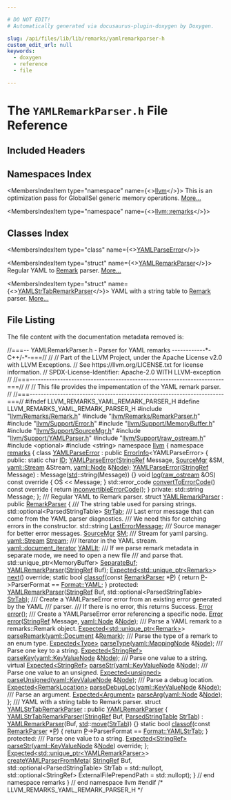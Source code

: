 ```yaml
---

# DO NOT EDIT!
# Automatically generated via docusaurus-plugin-doxygen by Doxygen.

slug: /api/files/lib/lib/remarks/yamlremarkparser-h
custom_edit_url: null
keywords:
  - doxygen
  - reference
  - file

---
```





# The `YAMLRemarkParser.h` File Reference

<DoxygenPage pluginConfig={pluginConfig}>



## Included Headers

<IncludesList>
<IncludesListItem
  filePath="llvm/Remarks/Remark.h"
  permalink="/docs/api/files/include/include/llvm/include/llvm/remarks/remark-h"
  isLocal="true" />
<IncludesListItem
  filePath="llvm/Remarks/RemarkParser.h"
  permalink="/docs/api/files/include/include/llvm/include/llvm/remarks/remarkparser-h"
  isLocal="true" />
<IncludesListItem
  filePath="llvm/Support/Error.h"
  permalink="/docs/api/files/include/include/llvm/include/llvm/support/error-h"
  isLocal="true" />
<IncludesListItem
  filePath="llvm/Support/MemoryBuffer.h"
  permalink="/docs/api/files/include/include/llvm/include/llvm/support/memorybuffer-h"
  isLocal="true" />
<IncludesListItem
  filePath="llvm/Support/SourceMgr.h"
  permalink="/docs/api/files/include/include/llvm/include/llvm/support/sourcemgr-h"
  isLocal="true" />
<IncludesListItem
  filePath="llvm/Support/YAMLParser.h"
  permalink="/docs/api/files/include/include/llvm/include/llvm/support/yamlparser-h"
  isLocal="true" />
<IncludesListItem
  filePath="llvm/Support/raw_ostream.h"
  permalink="/docs/api/files/include/include/llvm/include/llvm/support/raw-ostream-h"
  isLocal="true" />
<IncludesListItem
  filePath="optional"
  permalink=""
  isLocal="false" />
<IncludesListItem
  filePath="string"
  permalink=""
  isLocal="false" />
</IncludesList>

## Namespaces Index

<MembersIndex>

<MembersIndexItem
  type="namespace"
  name={<><a href="/docs/api/namespaces/llvm">llvm</a></>}>
This is an optimization pass for GlobalISel generic memory operations. <a href="/docs/api/namespaces/llvm/#details">More...</a>
</MembersIndexItem>

<MembersIndexItem
  type="namespace"
  name={<><a href="/docs/api/namespaces/llvm/remarks">llvm::remarks</a></>}>
</MembersIndexItem>

</MembersIndex>

## Classes Index

<MembersIndex>

<MembersIndexItem
  type="class"
  name={<><a href="/docs/api/classes/llvm/remarks/yamlparseerror">YAMLParseError</a></>}>
</MembersIndexItem>

<MembersIndexItem
  type="struct"
  name={<><a href="/docs/api/structs/llvm/remarks/yamlremarkparser">YAMLRemarkParser</a></>}>
Regular YAML to <a href="/docs/api/structs/llvm/remarks/remark">Remark</a> parser. <a href="/docs/api/structs/llvm/remarks/yamlremarkparser/#details">More...</a>
</MembersIndexItem>

<MembersIndexItem
  type="struct"
  name={<><a href="/docs/api/structs/llvm/remarks/yamlstrtabremarkparser">YAMLStrTabRemarkParser</a></>}>
YAML with a string table to <a href="/docs/api/structs/llvm/remarks/remark">Remark</a> parser. <a href="/docs/api/structs/llvm/remarks/yamlstrtabremarkparser/#details">More...</a>
</MembersIndexItem>

</MembersIndex>


## File Listing

The file content with the documentation metadata removed is:

<ProgramListing>

<Link id="l00001" /><CodeLine lineNumber="1"><Highlight kind="comment">//===-- YAMLRemarkParser.h - Parser for YAML remarks ------------&#42;- C++/-&#42;-===//</Highlight><Highlight kind="normal"></Highlight></CodeLine>
<Link id="l00002" /><CodeLine lineNumber="2"><Highlight kind="normal"></Highlight><Highlight kind="comment">//</Highlight><Highlight kind="normal"></Highlight></CodeLine>
<Link id="l00003" /><CodeLine lineNumber="3"><Highlight kind="normal"></Highlight><Highlight kind="comment">// Part of the LLVM Project, under the Apache License v2.0 with LLVM Exceptions.</Highlight><Highlight kind="normal"></Highlight></CodeLine>
<Link id="l00004" /><CodeLine lineNumber="4"><Highlight kind="normal"></Highlight><Highlight kind="comment">// See https://llvm.org/LICENSE.txt for license information.</Highlight><Highlight kind="normal"></Highlight></CodeLine>
<Link id="l00005" /><CodeLine lineNumber="5"><Highlight kind="normal"></Highlight><Highlight kind="comment">// SPDX-License-Identifier: Apache-2.0 WITH LLVM-exception</Highlight><Highlight kind="normal"></Highlight></CodeLine>
<Link id="l00006" /><CodeLine lineNumber="6"><Highlight kind="normal"></Highlight><Highlight kind="comment">//</Highlight><Highlight kind="normal"></Highlight></CodeLine>
<Link id="l00007" /><CodeLine lineNumber="7"><Highlight kind="normal"></Highlight><Highlight kind="comment">//===----------------------------------------------------------------------===//</Highlight><Highlight kind="normal"></Highlight></CodeLine>
<Link id="l00008" /><CodeLine lineNumber="8"><Highlight kind="normal"></Highlight><Highlight kind="comment">//</Highlight><Highlight kind="normal"></Highlight></CodeLine>
<Link id="l00009" /><CodeLine lineNumber="9"><Highlight kind="normal"></Highlight><Highlight kind="comment">// This file provides the impementation of the YAML remark parser.</Highlight><Highlight kind="normal"></Highlight></CodeLine>
<Link id="l00010" /><CodeLine lineNumber="10"><Highlight kind="normal"></Highlight><Highlight kind="comment">//</Highlight><Highlight kind="normal"></Highlight></CodeLine>
<Link id="l00011" /><CodeLine lineNumber="11"><Highlight kind="normal"></Highlight><Highlight kind="comment">//===----------------------------------------------------------------------===//</Highlight><Highlight kind="normal"></Highlight></CodeLine>
<Link id="l00012" /><CodeLine lineNumber="12"><Highlight kind="normal"></Highlight></CodeLine>
<Link id="l00013" /><CodeLine lineNumber="13"><Highlight kind="normal"></Highlight><Highlight kind="preprocessor">#ifndef LLVM&#95;REMARKS&#95;YAML&#95;REMARK&#95;PARSER&#95;H</Highlight><Highlight kind="normal"></Highlight></CodeLine>
<Link id="l00014" /><CodeLine lineNumber="14"><Highlight kind="normal"></Highlight><Highlight kind="preprocessor">#define LLVM&#95;REMARKS&#95;YAML&#95;REMARK&#95;PARSER&#95;H</Highlight><Highlight kind="normal"></Highlight></CodeLine>
<Link id="l00015" /><CodeLine lineNumber="15"><Highlight kind="normal"></Highlight></CodeLine>
<Link id="l00016" /><CodeLine lineNumber="16"><Highlight kind="normal"></Highlight><Highlight kind="preprocessor">#include &quot;<a href="/docs/api/files/include/include/llvm/include/llvm/remarks/remark-h">llvm/Remarks/Remark.h</a>&quot;</Highlight><Highlight kind="normal"></Highlight></CodeLine>
<Link id="l00017" /><CodeLine lineNumber="17"><Highlight kind="normal"></Highlight><Highlight kind="preprocessor">#include &quot;<a href="/docs/api/files/include/include/llvm/include/llvm/remarks/remarkparser-h">llvm/Remarks/RemarkParser.h</a>&quot;</Highlight><Highlight kind="normal"></Highlight></CodeLine>
<Link id="l00018" /><CodeLine lineNumber="18"><Highlight kind="normal"></Highlight><Highlight kind="preprocessor">#include &quot;<a href="/docs/api/files/include/include/llvm/include/llvm/support/error-h">llvm/Support/Error.h</a>&quot;</Highlight><Highlight kind="normal"></Highlight></CodeLine>
<Link id="l00019" /><CodeLine lineNumber="19"><Highlight kind="normal"></Highlight><Highlight kind="preprocessor">#include &quot;<a href="/docs/api/files/include/include/llvm/include/llvm/support/memorybuffer-h">llvm/Support/MemoryBuffer.h</a>&quot;</Highlight><Highlight kind="normal"></Highlight></CodeLine>
<Link id="l00020" /><CodeLine lineNumber="20"><Highlight kind="normal"></Highlight><Highlight kind="preprocessor">#include &quot;<a href="/docs/api/files/include/include/llvm/include/llvm/support/sourcemgr-h">llvm/Support/SourceMgr.h</a>&quot;</Highlight><Highlight kind="normal"></Highlight></CodeLine>
<Link id="l00021" /><CodeLine lineNumber="21"><Highlight kind="normal"></Highlight><Highlight kind="preprocessor">#include &quot;<a href="/docs/api/files/include/include/llvm/include/llvm/support/yamlparser-h">llvm/Support/YAMLParser.h</a>&quot;</Highlight><Highlight kind="normal"></Highlight></CodeLine>
<Link id="l00022" /><CodeLine lineNumber="22"><Highlight kind="normal"></Highlight><Highlight kind="preprocessor">#include &quot;<a href="/docs/api/files/include/include/llvm/include/llvm/support/raw-ostream-h">llvm/Support/raw&#95;ostream.h</a>&quot;</Highlight><Highlight kind="normal"></Highlight></CodeLine>
<Link id="l00023" /><CodeLine lineNumber="23"><Highlight kind="normal"></Highlight><Highlight kind="preprocessor">#include &lt;optional&gt;</Highlight><Highlight kind="normal"></Highlight></CodeLine>
<Link id="l00024" /><CodeLine lineNumber="24"><Highlight kind="normal"></Highlight><Highlight kind="preprocessor">#include &lt;string&gt;</Highlight><Highlight kind="normal"></Highlight></CodeLine>
<Link id="l00025" /><CodeLine lineNumber="25"><Highlight kind="normal"></Highlight></CodeLine>
<Link id="l00026" /><CodeLine lineNumber="26"><Highlight kind="normal"></Highlight><Highlight kind="keyword">namespace </Highlight><Highlight kind="normal"><a href="/docs/api/namespaces/llvm">llvm</a> &#123;</Highlight></CodeLine>
<Link id="l00027" /><CodeLine lineNumber="27"><Highlight kind="normal"></Highlight><Highlight kind="keyword">namespace </Highlight><Highlight kind="normal"><a href="/docs/api/namespaces/llvm/remarks">remarks</a> &#123;</Highlight></CodeLine>
<Link id="l00028" /><CodeLine lineNumber="28"><Highlight kind="normal"></Highlight></CodeLine>
<Link id="l00029" /><CodeLine lineNumber="29" lineLink="/docs/api/classes/llvm/remarks/yamlparseerror"><Highlight kind="normal"></Highlight><Highlight kind="keyword">class </Highlight><Highlight kind="normal"><a href="/docs/api/classes/llvm/remarks/yamlparseerror/#aee75e19211cebf7bf53859a98bd5ac61">YAMLParseError</a> : </Highlight><Highlight kind="keyword">public</Highlight><Highlight kind="normal"> <a href="/docs/api/classes/llvm/errorinfo">ErrorInfo</a>&lt;YAMLParseError&gt; &#123;</Highlight></CodeLine>
<Link id="l00030" /><CodeLine lineNumber="30"><Highlight kind="normal"></Highlight><Highlight kind="keyword">public</Highlight><Highlight kind="normal">:</Highlight></CodeLine>
<Link id="l00031" /><CodeLine lineNumber="31" lineLink="/docs/api/classes/llvm/remarks/yamlparseerror/#a9866ae7d31f68d62abcb85295bbca99e"><Highlight kind="normal">  </Highlight><Highlight kind="keyword">static</Highlight><Highlight kind="normal"> </Highlight><Highlight kind="keywordtype">char</Highlight><Highlight kind="normal"> <a href="/docs/api/classes/llvm/remarks/yamlparseerror/#a9866ae7d31f68d62abcb85295bbca99e">ID</a>;</Highlight></CodeLine>
<Link id="l00032" /><CodeLine lineNumber="32"><Highlight kind="normal"></Highlight></CodeLine>
<Link id="l00033" /><CodeLine lineNumber="33"><Highlight kind="normal">  <a href="/docs/api/classes/llvm/remarks/yamlparseerror/#aee75e19211cebf7bf53859a98bd5ac61">YAMLParseError</a>(<a href="/docs/api/classes/llvm/stringref">StringRef</a> Message, <a href="/docs/api/classes/llvm/sourcemgr">SourceMgr</a> &amp;SM, <a href="/docs/api/classes/llvm/yaml/stream">yaml::Stream</a> &amp;Stream,</Highlight></CodeLine>
<Link id="l00034" /><CodeLine lineNumber="34"><Highlight kind="normal">                 <a href="/docs/api/classes/llvm/yaml/node">yaml::Node</a> &amp;<a href="/docs/api/classes/node">Node</a>);</Highlight></CodeLine>
<Link id="l00035" /><CodeLine lineNumber="35"><Highlight kind="normal"></Highlight></CodeLine>
<Link id="l00036" /><CodeLine lineNumber="36" lineLink="/docs/api/classes/llvm/remarks/yamlparseerror/#ad7fd299f21b524294513b24808aaa4e0"><Highlight kind="normal">  <a href="/docs/api/classes/llvm/remarks/yamlparseerror/#ad7fd299f21b524294513b24808aaa4e0">YAMLParseError</a>(<a href="/docs/api/classes/llvm/stringref">StringRef</a> Message) : Message(<a href="/docs/api/namespaces/std">std</a>::string(Message)) &#123;&#125;</Highlight></CodeLine>
<Link id="l00037" /><CodeLine lineNumber="37"><Highlight kind="normal"></Highlight></CodeLine>
<Link id="l00038" /><CodeLine lineNumber="38" lineLink="/docs/api/classes/llvm/remarks/yamlparseerror/#aab6a2961505311756bb2468dcfc48067"><Highlight kind="normal">  </Highlight><Highlight kind="keywordtype">void</Highlight><Highlight kind="normal"> <a href="/docs/api/classes/llvm/remarks/yamlparseerror/#aab6a2961505311756bb2468dcfc48067">log</a>(<a href="/docs/api/classes/llvm/raw-ostream">raw&#95;ostream</a> &amp;OS)</Highlight><Highlight kind="keyword"> const override </Highlight><Highlight kind="normal">&#123; OS &lt;&lt; Message; &#125;</Highlight></CodeLine>
<Link id="l00039" /><CodeLine lineNumber="39" lineLink="/docs/api/classes/llvm/remarks/yamlparseerror/#ac45d48ae9ffe7ea3ff82c9e6c97ff01c"><Highlight kind="normal">  std::error&#95;code <a href="/docs/api/classes/llvm/remarks/yamlparseerror/#ac45d48ae9ffe7ea3ff82c9e6c97ff01c">convertToErrorCode</a>()</Highlight><Highlight kind="keyword"> const override </Highlight><Highlight kind="normal">&#123;</Highlight></CodeLine>
<Link id="l00040" /><CodeLine lineNumber="40"><Highlight kind="normal">    </Highlight><Highlight kind="keywordflow">return</Highlight><Highlight kind="normal"> <a href="/docs/api/namespaces/llvm/#a2b43c21951d0948b34bcf7019949032d">inconvertibleErrorCode</a>();</Highlight></CodeLine>
<Link id="l00041" /><CodeLine lineNumber="41"><Highlight kind="normal">  &#125;</Highlight></CodeLine>
<Link id="l00042" /><CodeLine lineNumber="42"><Highlight kind="normal"></Highlight></CodeLine>
<Link id="l00043" /><CodeLine lineNumber="43"><Highlight kind="normal"></Highlight><Highlight kind="keyword">private</Highlight><Highlight kind="normal">:</Highlight></CodeLine>
<Link id="l00044" /><CodeLine lineNumber="44"><Highlight kind="normal">  std::string Message;</Highlight></CodeLine>
<Link id="l00045" /><CodeLine lineNumber="45"><Highlight kind="normal">&#125;;</Highlight></CodeLine>
<Link id="l00046" /><CodeLine lineNumber="46"><Highlight kind="normal"></Highlight><Highlight kind="comment"></Highlight></CodeLine>
<Link id="l00047" /><CodeLine lineNumber="47"><Highlight kind="comment">/// Regular YAML to Remark parser.</Highlight><Highlight kind="normal"></Highlight></CodeLine>
<Link id="l00048" /><CodeLine lineNumber="48" lineLink="/docs/api/structs/llvm/remarks/yamlremarkparser"><Highlight kind="normal"></Highlight><Highlight kind="keyword">struct </Highlight><Highlight kind="normal"><a href="/docs/api/structs/llvm/remarks/yamlremarkparser/#a3a272e234cbfd8e7b233a68c6499b388">YAMLRemarkParser</a> : </Highlight><Highlight kind="keyword">public</Highlight><Highlight kind="normal"> <a href="/docs/api/structs/llvm/remarks/remarkparser/#a6030e67087fde04ece4556c929c0d42d">RemarkParser</a> &#123;</Highlight><Highlight kind="comment"></Highlight></CodeLine>
<Link id="l00049" /><CodeLine lineNumber="49"><Highlight kind="comment">  /// The string table used for parsing strings.</Highlight><Highlight kind="normal"></Highlight></CodeLine>
<Link id="l00050" /><CodeLine lineNumber="50" lineLink="/docs/api/structs/llvm/remarks/yamlremarkparser/#a51652a3fdbbe3c87d09cf38e3167c4b4"><Highlight kind="normal">  std::optional&lt;ParsedStringTable&gt; <a href="/docs/api/structs/llvm/remarks/yamlremarkparser/#a51652a3fdbbe3c87d09cf38e3167c4b4">StrTab</a>;</Highlight><Highlight kind="comment"></Highlight></CodeLine>
<Link id="l00051" /><CodeLine lineNumber="51"><Highlight kind="comment">  /// Last error message that can come from the YAML parser diagnostics.</Highlight></CodeLine>
<Link id="l00052" /><CodeLine lineNumber="52"><Highlight kind="comment">  /// We need this for catching errors in the constructor.</Highlight><Highlight kind="normal"></Highlight></CodeLine>
<Link id="l00053" /><CodeLine lineNumber="53" lineLink="/docs/api/structs/llvm/remarks/yamlremarkparser/#aefdd1cf50d22772e50425d40dc7b6998"><Highlight kind="normal">  std::string <a href="/docs/api/structs/llvm/remarks/yamlremarkparser/#aefdd1cf50d22772e50425d40dc7b6998">LastErrorMessage</a>;</Highlight><Highlight kind="comment"></Highlight></CodeLine>
<Link id="l00054" /><CodeLine lineNumber="54"><Highlight kind="comment">  /// Source manager for better error messages.</Highlight><Highlight kind="normal"></Highlight></CodeLine>
<Link id="l00055" /><CodeLine lineNumber="55" lineLink="/docs/api/structs/llvm/remarks/yamlremarkparser/#ad6f75a674fa35e5c666f95e6e1fdcaf7"><Highlight kind="normal">  <a href="/docs/api/classes/llvm/sourcemgr">SourceMgr</a> <a href="/docs/api/structs/llvm/remarks/yamlremarkparser/#ad6f75a674fa35e5c666f95e6e1fdcaf7">SM</a>;</Highlight><Highlight kind="comment"></Highlight></CodeLine>
<Link id="l00056" /><CodeLine lineNumber="56"><Highlight kind="comment">  /// Stream for yaml parsing.</Highlight><Highlight kind="normal"></Highlight></CodeLine>
<Link id="l00057" /><CodeLine lineNumber="57" lineLink="/docs/api/structs/llvm/remarks/yamlremarkparser/#a15c8d2dba74180a884b74f763fd1a809"><Highlight kind="normal">  <a href="/docs/api/classes/llvm/yaml/stream">yaml::Stream</a> <a href="/docs/api/structs/llvm/remarks/yamlremarkparser/#a15c8d2dba74180a884b74f763fd1a809">Stream</a>;</Highlight><Highlight kind="comment"></Highlight></CodeLine>
<Link id="l00058" /><CodeLine lineNumber="58"><Highlight kind="comment">  /// Iterator in the YAML stream.</Highlight><Highlight kind="normal"></Highlight></CodeLine>
<Link id="l00059" /><CodeLine lineNumber="59" lineLink="/docs/api/structs/llvm/remarks/yamlremarkparser/#a0dc5c761322ed747dd927c1876e5ec68"><Highlight kind="normal">  <a href="/docs/api/classes/llvm/yaml/document-iterator">yaml::document&#95;iterator</a> <a href="/docs/api/structs/llvm/remarks/yamlremarkparser/#a0dc5c761322ed747dd927c1876e5ec68">YAMLIt</a>;</Highlight><Highlight kind="comment"></Highlight></CodeLine>
<Link id="l00060" /><CodeLine lineNumber="60"><Highlight kind="comment">  /// If we parse remark metadata in separate mode, we need to open a new file</Highlight></CodeLine>
<Link id="l00061" /><CodeLine lineNumber="61"><Highlight kind="comment">  /// and parse that.</Highlight><Highlight kind="normal"></Highlight></CodeLine>
<Link id="l00062" /><CodeLine lineNumber="62" lineLink="/docs/api/structs/llvm/remarks/yamlremarkparser/#a5a72b6dc5e513ac03007e8ac9ee20307"><Highlight kind="normal">  std::unique&#95;ptr&lt;MemoryBuffer&gt; <a href="/docs/api/structs/llvm/remarks/yamlremarkparser/#a5a72b6dc5e513ac03007e8ac9ee20307">SeparateBuf</a>;</Highlight></CodeLine>
<Link id="l00063" /><CodeLine lineNumber="63"><Highlight kind="normal"></Highlight></CodeLine>
<Link id="l00064" /><CodeLine lineNumber="64"><Highlight kind="normal">  <a href="/docs/api/structs/llvm/remarks/yamlremarkparser/#a3a272e234cbfd8e7b233a68c6499b388">YAMLRemarkParser</a>(<a href="/docs/api/classes/llvm/stringref">StringRef</a> Buf);</Highlight></CodeLine>
<Link id="l00065" /><CodeLine lineNumber="65"><Highlight kind="normal"></Highlight></CodeLine>
<Link id="l00066" /><CodeLine lineNumber="66"><Highlight kind="normal">  <a href="/docs/api/classes/llvm/expected">Expected&lt;std::unique&#95;ptr&lt;Remark&gt;</a>&gt; <a href="/docs/api/structs/llvm/remarks/yamlremarkparser/#acb5c8bd7367e9f8df487f08bdd08bc27">next</a>() </Highlight><Highlight kind="keyword">override</Highlight><Highlight kind="normal">;</Highlight></CodeLine>
<Link id="l00067" /><CodeLine lineNumber="67"><Highlight kind="normal"></Highlight></CodeLine>
<Link id="l00068" /><CodeLine lineNumber="68" lineLink="/docs/api/structs/llvm/remarks/yamlremarkparser/#ac6b60b1a48be520f93b115fa62c87986"><Highlight kind="normal">  </Highlight><Highlight kind="keyword">static</Highlight><Highlight kind="normal"> </Highlight><Highlight kind="keywordtype">bool</Highlight><Highlight kind="normal"> <a href="/docs/api/structs/llvm/remarks/yamlremarkparser/#ac6b60b1a48be520f93b115fa62c87986">classof</a>(</Highlight><Highlight kind="keyword">const</Highlight><Highlight kind="normal"> <a href="/docs/api/structs/llvm/remarks/remarkparser/#a6030e67087fde04ece4556c929c0d42d">RemarkParser</a> &#42;<a href="/docs/api/files/lib/lib/option/option-cpp/#a04665169063c8ca1f2ea96c27fc7c2b2">P</a>) &#123;</Highlight></CodeLine>
<Link id="l00069" /><CodeLine lineNumber="69"><Highlight kind="normal">    </Highlight><Highlight kind="keywordflow">return</Highlight><Highlight kind="normal"> <a href="/docs/api/files/lib/lib/option/option-cpp/#a04665169063c8ca1f2ea96c27fc7c2b2">P</a>-&gt;ParserFormat == <a href="/docs/api/namespaces/llvm/remarks/#a6e038f443b9029221c590524f08be0bea9463f87bbed1fcdacfb8d40e185ca2bc">Format::YAML</a>;</Highlight></CodeLine>
<Link id="l00070" /><CodeLine lineNumber="70"><Highlight kind="normal">  &#125;</Highlight></CodeLine>
<Link id="l00071" /><CodeLine lineNumber="71"><Highlight kind="normal"></Highlight></CodeLine>
<Link id="l00072" /><CodeLine lineNumber="72"><Highlight kind="normal"></Highlight><Highlight kind="keyword">protected</Highlight><Highlight kind="normal">:</Highlight></CodeLine>
<Link id="l00073" /><CodeLine lineNumber="73"><Highlight kind="normal">  <a href="/docs/api/structs/llvm/remarks/yamlremarkparser/#a3a272e234cbfd8e7b233a68c6499b388">YAMLRemarkParser</a>(<a href="/docs/api/classes/llvm/stringref">StringRef</a> Buf, std::optional&lt;ParsedStringTable&gt; <a href="/docs/api/structs/llvm/remarks/yamlremarkparser/#a51652a3fdbbe3c87d09cf38e3167c4b4">StrTab</a>);</Highlight><Highlight kind="comment"></Highlight></CodeLine>
<Link id="l00074" /><CodeLine lineNumber="74"><Highlight kind="comment">  /// Create a YAMLParseError error from an existing error generated by the YAML</Highlight></CodeLine>
<Link id="l00075" /><CodeLine lineNumber="75"><Highlight kind="comment">  /// parser.</Highlight></CodeLine>
<Link id="l00076" /><CodeLine lineNumber="76"><Highlight kind="comment">  /// If there is no error, this returns Success.</Highlight><Highlight kind="normal"></Highlight></CodeLine>
<Link id="l00077" /><CodeLine lineNumber="77"><Highlight kind="normal">  <a href="/docs/api/classes/llvm/error">Error</a> <a href="/docs/api/structs/llvm/remarks/yamlremarkparser/#a0fe1e5bb33e59ff69fdfadb26e53d6db">error</a>();</Highlight><Highlight kind="comment"></Highlight></CodeLine>
<Link id="l00078" /><CodeLine lineNumber="78"><Highlight kind="comment">  /// Create a YAMLParseError error referencing a specific node.</Highlight><Highlight kind="normal"></Highlight></CodeLine>
<Link id="l00079" /><CodeLine lineNumber="79"><Highlight kind="normal">  <a href="/docs/api/classes/llvm/error">Error</a> <a href="/docs/api/structs/llvm/remarks/yamlremarkparser/#a0fe1e5bb33e59ff69fdfadb26e53d6db">error</a>(<a href="/docs/api/classes/llvm/stringref">StringRef</a> Message, <a href="/docs/api/classes/llvm/yaml/node">yaml::Node</a> &amp;<a href="/docs/api/classes/node">Node</a>);</Highlight><Highlight kind="comment"></Highlight></CodeLine>
<Link id="l00080" /><CodeLine lineNumber="80"><Highlight kind="comment">  /// Parse a YAML remark to a remarks::Remark object.</Highlight><Highlight kind="normal"></Highlight></CodeLine>
<Link id="l00081" /><CodeLine lineNumber="81"><Highlight kind="normal">  <a href="/docs/api/classes/llvm/expected">Expected&lt;std::unique&#95;ptr&lt;Remark&gt;</a>&gt; <a href="/docs/api/structs/llvm/remarks/yamlremarkparser/#ac4d29f90f81ea8264f49bb0736faf1d0">parseRemark</a>(<a href="/docs/api/classes/llvm/yaml/document">yaml::Document</a> &amp;<a href="/docs/api/structs/llvm/remarks/remark">Remark</a>);</Highlight><Highlight kind="comment"></Highlight></CodeLine>
<Link id="l00082" /><CodeLine lineNumber="82"><Highlight kind="comment">  /// Parse the type of a remark to an enum type.</Highlight><Highlight kind="normal"></Highlight></CodeLine>
<Link id="l00083" /><CodeLine lineNumber="83"><Highlight kind="normal">  <a href="/docs/api/classes/llvm/expected">Expected&lt;Type&gt;</a> <a href="/docs/api/structs/llvm/remarks/yamlremarkparser/#afe5f8ff50f8bc8d22acbe211ed9e19df">parseType</a>(<a href="/docs/api/classes/llvm/yaml/mappingnode">yaml::MappingNode</a> &amp;<a href="/docs/api/classes/node">Node</a>);</Highlight><Highlight kind="comment"></Highlight></CodeLine>
<Link id="l00084" /><CodeLine lineNumber="84"><Highlight kind="comment">  /// Parse one key to a string.</Highlight><Highlight kind="normal"></Highlight></CodeLine>
<Link id="l00085" /><CodeLine lineNumber="85"><Highlight kind="normal">  <a href="/docs/api/classes/llvm/expected">Expected&lt;StringRef&gt;</a> <a href="/docs/api/structs/llvm/remarks/yamlremarkparser/#a7b42231adc50f0683abb19c6cf809d03">parseKey</a>(<a href="/docs/api/classes/llvm/yaml/keyvaluenode">yaml::KeyValueNode</a> &amp;<a href="/docs/api/classes/node">Node</a>);</Highlight><Highlight kind="comment"></Highlight></CodeLine>
<Link id="l00086" /><CodeLine lineNumber="86"><Highlight kind="comment">  /// Parse one value to a string.</Highlight><Highlight kind="normal"></Highlight></CodeLine>
<Link id="l00087" /><CodeLine lineNumber="87"><Highlight kind="normal">  </Highlight><Highlight kind="keyword">virtual</Highlight><Highlight kind="normal"> <a href="/docs/api/classes/llvm/expected">Expected&lt;StringRef&gt;</a> <a href="/docs/api/structs/llvm/remarks/yamlremarkparser/#a6a6ec3a40008d26820e59354d6989c13">parseStr</a>(<a href="/docs/api/classes/llvm/yaml/keyvaluenode">yaml::KeyValueNode</a> &amp;<a href="/docs/api/classes/node">Node</a>);</Highlight><Highlight kind="comment"></Highlight></CodeLine>
<Link id="l00088" /><CodeLine lineNumber="88"><Highlight kind="comment">  /// Parse one value to an unsigned.</Highlight><Highlight kind="normal"></Highlight></CodeLine>
<Link id="l00089" /><CodeLine lineNumber="89"><Highlight kind="normal">  <a href="/docs/api/classes/llvm/expected">Expected&lt;unsigned&gt;</a> <a href="/docs/api/structs/llvm/remarks/yamlremarkparser/#a11e6e321a8189217a9efb42d058dbbd7">parseUnsigned</a>(<a href="/docs/api/classes/llvm/yaml/keyvaluenode">yaml::KeyValueNode</a> &amp;<a href="/docs/api/classes/node">Node</a>);</Highlight><Highlight kind="comment"></Highlight></CodeLine>
<Link id="l00090" /><CodeLine lineNumber="90"><Highlight kind="comment">  /// Parse a debug location.</Highlight><Highlight kind="normal"></Highlight></CodeLine>
<Link id="l00091" /><CodeLine lineNumber="91"><Highlight kind="normal">  <a href="/docs/api/classes/llvm/expected">Expected&lt;RemarkLocation&gt;</a> <a href="/docs/api/structs/llvm/remarks/yamlremarkparser/#a66625e87299e9c2a860b373e0f4d5b80">parseDebugLoc</a>(<a href="/docs/api/classes/llvm/yaml/keyvaluenode">yaml::KeyValueNode</a> &amp;<a href="/docs/api/classes/node">Node</a>);</Highlight><Highlight kind="comment"></Highlight></CodeLine>
<Link id="l00092" /><CodeLine lineNumber="92"><Highlight kind="comment">  /// Parse an argument.</Highlight><Highlight kind="normal"></Highlight></CodeLine>
<Link id="l00093" /><CodeLine lineNumber="93"><Highlight kind="normal">  <a href="/docs/api/classes/llvm/expected">Expected&lt;Argument&gt;</a> <a href="/docs/api/structs/llvm/remarks/yamlremarkparser/#abda1ebf8585492b9082471af74921703">parseArg</a>(<a href="/docs/api/classes/llvm/yaml/node">yaml::Node</a> &amp;<a href="/docs/api/classes/node">Node</a>);</Highlight></CodeLine>
<Link id="l00094" /><CodeLine lineNumber="94"><Highlight kind="normal">&#125;;</Highlight></CodeLine>
<Link id="l00095" /><CodeLine lineNumber="95"><Highlight kind="normal"></Highlight><Highlight kind="comment"></Highlight></CodeLine>
<Link id="l00096" /><CodeLine lineNumber="96"><Highlight kind="comment">/// YAML with a string table to Remark parser.</Highlight><Highlight kind="normal"></Highlight></CodeLine>
<Link id="l00097" /><CodeLine lineNumber="97" lineLink="/docs/api/structs/llvm/remarks/yamlstrtabremarkparser"><Highlight kind="normal"></Highlight><Highlight kind="keyword">struct </Highlight><Highlight kind="normal"><a href="/docs/api/structs/llvm/remarks/yamlstrtabremarkparser/#a45bd58ea6c75bf2ab0a63b70ff5a29af">YAMLStrTabRemarkParser</a> : </Highlight><Highlight kind="keyword">public</Highlight><Highlight kind="normal"> <a href="/docs/api/structs/llvm/remarks/yamlremarkparser/#a3a272e234cbfd8e7b233a68c6499b388">YAMLRemarkParser</a> &#123;</Highlight></CodeLine>
<Link id="l00098" /><CodeLine lineNumber="98" lineLink="/docs/api/structs/llvm/remarks/yamlstrtabremarkparser/#a45bd58ea6c75bf2ab0a63b70ff5a29af"><Highlight kind="normal">  <a href="/docs/api/structs/llvm/remarks/yamlstrtabremarkparser/#a45bd58ea6c75bf2ab0a63b70ff5a29af">YAMLStrTabRemarkParser</a>(<a href="/docs/api/classes/llvm/stringref">StringRef</a> Buf, <a href="/docs/api/structs/llvm/remarks/parsedstringtable">ParsedStringTable</a> <a href="/docs/api/structs/llvm/remarks/yamlremarkparser/#a51652a3fdbbe3c87d09cf38e3167c4b4">StrTab</a>)</Highlight></CodeLine>
<Link id="l00099" /><CodeLine lineNumber="99"><Highlight kind="normal">      : <a href="/docs/api/structs/llvm/remarks/yamlremarkparser/#a3a272e234cbfd8e7b233a68c6499b388">YAMLRemarkParser</a>(Buf, <a href="/docs/api/namespaces/std">std</a>::<a href="/docs/api/namespaces/llvm/#abfc9c7ecf70f66901e439f7c04ef3dbb">move</a>(<a href="/docs/api/structs/llvm/remarks/yamlremarkparser/#a51652a3fdbbe3c87d09cf38e3167c4b4">StrTab</a>)) &#123;&#125;</Highlight></CodeLine>
<Link id="l00100" /><CodeLine lineNumber="100"><Highlight kind="normal"></Highlight></CodeLine>
<Link id="l00101" /><CodeLine lineNumber="101" lineLink="/docs/api/structs/llvm/remarks/yamlstrtabremarkparser/#a5beb0e25347b6cde7bff829d703a3443"><Highlight kind="normal">  </Highlight><Highlight kind="keyword">static</Highlight><Highlight kind="normal"> </Highlight><Highlight kind="keywordtype">bool</Highlight><Highlight kind="normal"> <a href="/docs/api/structs/llvm/remarks/yamlstrtabremarkparser/#a5beb0e25347b6cde7bff829d703a3443">classof</a>(</Highlight><Highlight kind="keyword">const</Highlight><Highlight kind="normal"> <a href="/docs/api/structs/llvm/remarks/remarkparser">RemarkParser</a> &#42;<a href="/docs/api/files/lib/lib/option/option-cpp/#a04665169063c8ca1f2ea96c27fc7c2b2">P</a>) &#123;</Highlight></CodeLine>
<Link id="l00102" /><CodeLine lineNumber="102"><Highlight kind="normal">    </Highlight><Highlight kind="keywordflow">return</Highlight><Highlight kind="normal"> <a href="/docs/api/files/lib/lib/option/option-cpp/#a04665169063c8ca1f2ea96c27fc7c2b2">P</a>-&gt;ParserFormat == <a href="/docs/api/namespaces/llvm/remarks/#a6e038f443b9029221c590524f08be0bea8bc4f729719767dd102c6ac3e55adf1d">Format::YAMLStrTab</a>;</Highlight></CodeLine>
<Link id="l00103" /><CodeLine lineNumber="103"><Highlight kind="normal">  &#125;</Highlight></CodeLine>
<Link id="l00104" /><CodeLine lineNumber="104"><Highlight kind="normal"></Highlight></CodeLine>
<Link id="l00105" /><CodeLine lineNumber="105"><Highlight kind="normal"></Highlight><Highlight kind="keyword">protected</Highlight><Highlight kind="normal">:</Highlight><Highlight kind="comment"></Highlight></CodeLine>
<Link id="l00106" /><CodeLine lineNumber="106"><Highlight kind="comment">  /// Parse one value to a string.</Highlight><Highlight kind="normal"></Highlight></CodeLine>
<Link id="l00107" /><CodeLine lineNumber="107"><Highlight kind="normal">  <a href="/docs/api/classes/llvm/expected">Expected&lt;StringRef&gt;</a> <a href="/docs/api/structs/llvm/remarks/yamlstrtabremarkparser/#a221158c7ce70843476db9502693e8234">parseStr</a>(<a href="/docs/api/classes/llvm/yaml/keyvaluenode">yaml::KeyValueNode</a> &amp;<a href="/docs/api/classes/node">Node</a>) </Highlight><Highlight kind="keyword">override</Highlight><Highlight kind="normal">;</Highlight></CodeLine>
<Link id="l00108" /><CodeLine lineNumber="108"><Highlight kind="normal">&#125;;</Highlight></CodeLine>
<Link id="l00109" /><CodeLine lineNumber="109"><Highlight kind="normal"></Highlight></CodeLine>
<Link id="l00110" /><CodeLine lineNumber="110"><Highlight kind="normal"><a href="/docs/api/classes/llvm/expected">Expected&lt;std::unique&#95;ptr&lt;YAMLRemarkParser&gt;</a>&gt; <a href="/docs/api/namespaces/llvm/remarks/#ae465be28151991b2345f467899ddb5e5">createYAMLParserFromMeta</a>(</Highlight></CodeLine>
<Link id="l00111" /><CodeLine lineNumber="111"><Highlight kind="normal">    <a href="/docs/api/classes/llvm/stringref">StringRef</a> Buf, std::optional&lt;ParsedStringTable&gt; StrTab = std::nullopt,</Highlight></CodeLine>
<Link id="l00112" /><CodeLine lineNumber="112"><Highlight kind="normal">    std::optional&lt;StringRef&gt; ExternalFilePrependPath = std::nullopt);</Highlight></CodeLine>
<Link id="l00113" /><CodeLine lineNumber="113"><Highlight kind="normal"></Highlight></CodeLine>
<Link id="l00114" /><CodeLine lineNumber="114"><Highlight kind="normal">&#125; </Highlight><Highlight kind="comment">// end namespace remarks</Highlight><Highlight kind="normal"></Highlight></CodeLine>
<Link id="l00115" /><CodeLine lineNumber="115"><Highlight kind="normal">&#125; </Highlight><Highlight kind="comment">// end namespace llvm</Highlight><Highlight kind="normal"></Highlight></CodeLine>
<Link id="l00116" /><CodeLine lineNumber="116"><Highlight kind="normal"></Highlight></CodeLine>
<Link id="l00117" /><CodeLine lineNumber="117"><Highlight kind="normal"></Highlight><Highlight kind="preprocessor">#endif </Highlight><Highlight kind="comment">/&#42; LLVM&#95;REMARKS&#95;YAML&#95;REMARK&#95;PARSER&#95;H &#42;/</Highlight><Highlight kind="preprocessor"></Highlight></CodeLine>

</ProgramListing>


</DoxygenPage>
